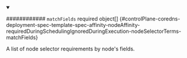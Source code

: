 


<details className="config-field" data-expandable="true" open>
<summary>

############ `matchFields` <span className="config-field-required" data-required="false">required</span> <span className="config-field-type">object[]</span> <span className="config-field-default"></span> <span className="config-field-enum"></span> {#controlPlane-coredns-deployment-spec-template-spec-affinity-nodeAffinity-requiredDuringSchedulingIgnoredDuringExecution-nodeSelectorTerms-matchFields}

A list of node selector requirements by node's fields.

</summary>

<PartialMatchfieldsreference />


</details>
